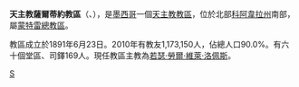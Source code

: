 {{Infobox Roman Catholic diocese
|name=薩爾蒂約
|jurisdiction=教區
|latin = Dioecesis Saltillensis
|image =Catedral Santiago Saltillo Coah Mex Front.JPG|caption =聖雅各伯主教座堂
|location = [[墨西哥|墨西哥]]
|territory =[[科阿韋拉州|科阿韋拉州]]南部
|population = 1,173,150
|rite = [[罗马礼|罗马礼]]
|patron = 
|province = 蒙特雷
|established = 1891年
|cathedral =  [[聖雅各伯主教座堂_(薩爾蒂約)|聖雅各伯主教座堂]] 
|co-cathedral =
|leadership = 主教
|website =
|patriarch= 
|metropolitan = 
|ordinary = 若瑟·勞爾·維萊·洛佩斯
|coadjutor archbishop =
|coadjutor bishop =
|auxiliary =
|emeritus =
}}
'''天主教薩爾蒂約教區'''（{{lang-la|Dioecesis Saltillensis}}、{{lang-es|Diócesis de Saltillo}}），是[[墨西哥|墨西哥]]一個[[天主教|天主教]][[教區|教區]]，位於北部[[科阿韋拉州|科阿韋拉州]]南部，屬[[天主教蒙特雷總教區|蒙特雷總教區]]。

教區成立於1891年6月23日。2010年有教友1,173,150人，佔總人口90.0%。有六十個堂區、司鐸169人。現任教區主教為[[若瑟·勞爾·維萊·洛佩斯|若瑟·勞爾·維萊·洛佩斯]]。
{{墨西哥天主教教區}}
[[Category:墨西哥天主教教區|S]]